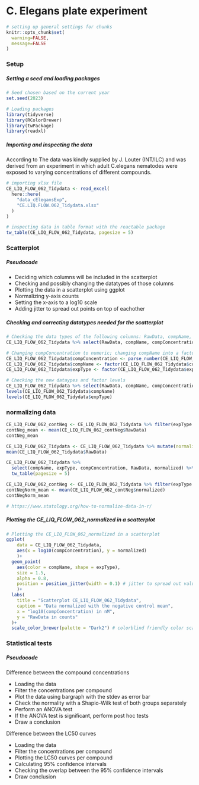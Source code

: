 # C. Elegans plate experiment

```r
# setting up general settings for chunks
knitr::opts_chunk$set(
  warning=FALSE,
  message=FALSE
)
```

### Setup

##### Setting a seed and loading packages

```r
# Seed chosen based on the current year
set.seed(2023)
```

```r
# Loading packages
library(tidyverse)
library(RColorBrewer)
library(twPackage)
library(readxl)
```

##### Importing and inspecting the data

According to The data was kindly supplied by J. Louter (INT/ILC) and was derived from an experiment in which adult C.elegans nematodes were exposed to varying concentrations of different compounds.

```r
# importing xlsx file
CE_LIQ_FLOW_062_Tidydata <- read_excel(
  here::here(
    "data_cElegansExp",
    "CE.LIQ.FLOW.062_Tidydata.xlsx"
  )
)

# inspecting data in table format with the reactable package
tw_table(CE_LIQ_FLOW_062_Tidydata, pagesize = 5)
```

### Scatterplot

##### Pseudocode

-   Deciding which columns will be included in the scatterplot
-   Checking and possibly changing the datatypes of those columns
-   Plotting the data in a scatterplot using ggplot
-   Normalizing y-axis counts
-   Setting the x-axis to a log10 scale
-   Adding jitter to spread out points on top of eachother

##### Checking and correcting datatypes needed for the scatterplot

```r
# Checking the data types of the following columns: RawData, compName, expType and compConcentration
CE_LIQ_FLOW_062_Tidydata %>% select(RawData, compName, compConcentration, expType) %>% str()

# Changing compConcentration to numeric; changing compName into a factor; changing expType into a factor
CE_LIQ_FLOW_062_Tidydata$compConcentration <- parse_number(CE_LIQ_FLOW_062_Tidydata$compConcentration)
CE_LIQ_FLOW_062_Tidydata$compName <- factor(CE_LIQ_FLOW_062_Tidydata$compName, levels = unique(CE_LIQ_FLOW_062_Tidydata$compName))
CE_LIQ_FLOW_062_Tidydata$expType <- factor(CE_LIQ_FLOW_062_Tidydata$expType, levels = unique(CE_LIQ_FLOW_062_Tidydata$expType))

# Checking the new dataypes and factor levels
CE_LIQ_FLOW_062_Tidydata %>% select(RawData, compName, compConcentration, expType) %>% str()
levels(CE_LIQ_FLOW_062_Tidydata$compName)
levels(CE_LIQ_FLOW_062_Tidydata$expType)
```

### normalizing data

```r
CE_LIQ_FLOW_062_contNeg <- CE_LIQ_FLOW_062_Tidydata %>% filter(expType == "controlNegative")
contNeg_mean <- mean(CE_LIQ_FLOW_062_contNeg$RawData)
contNeg_mean

CE_LIQ_FLOW_062_Tidydata <- CE_LIQ_FLOW_062_Tidydata %>% mutate(normalized = RawData/mean(contNeg_mean))
mean(CE_LIQ_FLOW_062_Tidydata$RawData)

CE_LIQ_FLOW_062_Tidydata %>% 
  select(compName, expType, compConcentration, RawData, normalized) %>% 
  tw_table(pagesize = 5)

CE_LIQ_FLOW_062_contNeg <- CE_LIQ_FLOW_062_Tidydata %>% filter(expType == "controlNegative")
contNegNorm_mean <- mean(CE_LIQ_FLOW_062_contNeg$normalized)
contNegNorm_mean

# https://www.statology.org/how-to-normalize-data-in-r/
```

##### Plotting the CE_LIQ_FLOW_062_normalized in a scatterplot

```r
# Plotting the CE_LIQ_FLOW_062_normalized in a scatterplot
ggplot(
    data = CE_LIQ_FLOW_062_Tidydata, 
    aes(x = log10(compConcentration), y = normalized)
    )+
  geom_point(
    aes(color = compName, shape = expType),
    size = 1.5, 
    alpha = 0.8,
    position = position_jitter(width = 0.1) # jitter to spread out values on top of eachother
    )+
  labs(
    title = "Scatterplot CE_LIQ_FLOW_062_Tidydata",
    caption = "Data normalized with the negative control mean",
    x = "log10(compConcentration) in nM",
    y = "RawData in counts"
  )+
  scale_color_brewer(palette = "Dark2") # colorblind friendly color scale
```

### Statistical tests

##### Pseudocode

Difference between the compound concentrations

-   Loading the data
-   Filter the concentrations per compound
-   Plot the data using bargraph with the stdev as error bar
-   Check the normality with a Shapio-Wilk test of both groups separately
-   Perform an ANOVA test
-   If the ANOVA test is significant, perform post hoc tests
-   Draw a conclusion

Difference between the LC50 curves

-   Loading the data
-   Filter the concentrations per compound
-   Plotting the LC50 curves per compound
-   Calculating 95% confidence intervals
-   Checking the overlap between the 95% confidence intervals
-   Draw conclusion

</div>
